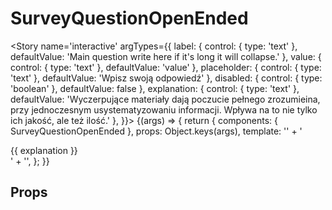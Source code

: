 
<Meta title='atoms/SurveyQuestionOpenEnded' component={SurveyQuestionOpenEnded} />

# SurveyQuestionOpenEnded

<Story name='interactive'
	   argTypes={{
		   label: { control: { type: 'text' }, defaultValue: 'Main question write here if it\'s long it will collapse.' },
		   value: { control: { type: 'text' }, defaultValue: 'value' },
		   placeholder: { control: { type: 'text' }, defaultValue: 'Wpisz swoją odpowiedź' },
		   disabled: { control: { type: 'boolean' }, defaultValue: false },
		   explanation: { control: { type: 'text' }, defaultValue: 'Wyczerpujące materiały dają poczucie pełnego zrozumieina, przy jednoczesnym usystematyzowaniu informacji. Wpływa na to nie tylko ich jakość, ale też ilość.' },
	   }}>
	{(args) => {
		return {
			components: { SurveyQuestionOpenEnded },
			props: Object.keys(args),
			template: '<survey-question-open-ended  :label="label" :value="value" :disabled="disabled" :placeholder="placeholder">' +
				'<div v-if="explanation" slot="explanation">{{ explanation }}</div>' +
				'</survey-question-open-ended>',
		};
	}}
</Story>

## Props

<Props of={SurveyQuestionOpenEnded} />